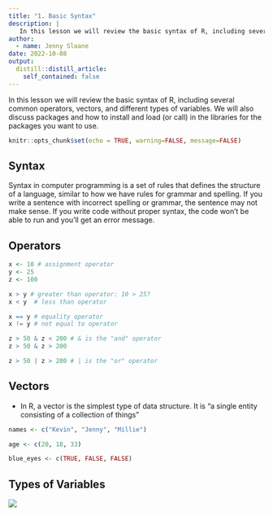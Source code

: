```yaml
---
title: "1. Basic Syntax"
description: |
   In this lesson we will review the basic syntax of R, including several common operators, vectors, and different types of variables.
author:
  - name: Jenny Sloane
date: 2022-10-08
output:
  distill::distill_article:
    self_contained: false
---
```



In this lesson we will review the basic syntax of R, including several common operators, vectors, and different types of variables. We will also discuss packages and how to install and load (or call) in the libraries for the packages you want to use.


```r
knitr::opts_chunk$set(echo = TRUE, warning=FALSE, message=FALSE)
```

## Syntax 

Syntax in computer programming is a set of rules that defines the structure of a language, similar to how we have rules for grammar and spelling. If you write a sentence with incorrect spelling or grammar, the sentence may not make sense. If you write code without proper syntax, the code won't be able to run and you'll get an error message. 

## Operators
```r
x <- 10 # assignment operator
y <- 25
z <- 100

x > y # greater than operator: 10 > 25?
x < y  # less than operator

x == y # equality operator
x != y # not equal to operator 

z > 50 & z < 200 # & is the "and" operator
z > 50 & z > 200

z > 50 | z > 200 # | is the "or" operator
```

## Vectors

- In R, a vector is the simplest type of data structure. It is "a single entity consisting of a collection of things"

```r
names <- c("Kevin", "Jenny", "Millie")

age <- c(20, 18, 33)

blue_eyes <- c(TRUE, FALSE, FALSE)
```

## Types of Variables




![](images/data_types.png)